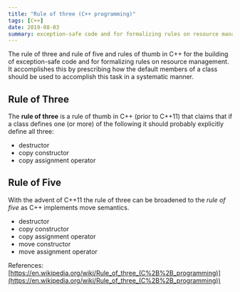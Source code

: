 ```yaml
---
title: "Rule of three (C++ programming)"
tags: [C++]
date: 2019-08-03
summary: exception-safe code and for formalizing rules on resource management.
---
```


The rule of three and rule of five and rules of thumb in C++ for the building of
exception-safe code and for formalizing rules on resource management. It accomplishes this
by prescribing how the default members of a class should be used to accomplish this task
in a systematic manner.

## Rule of Three

The **rule of three** is a rule of thumb in C++ (prior to C++11) that claims that if a
class defines one (or more) of the following it should probably explicitly define all
three:

- destructor
- copy constructor
- copy assignment operator

## Rule of Five

With the advent of C++11 the rule of three can be broadened to the *rule of five* as C++
implements move semantics.

- destructor
- copy constructor
- copy assignment operator
- move constructor
- move assignment operator

References: [https://en.wikipedia.org/wiki/Rule_of_three_(C%2B%2B_programming)](https://en.wikipedia.org/wiki/Rule_of_three_(C%2B%2B_programming))

